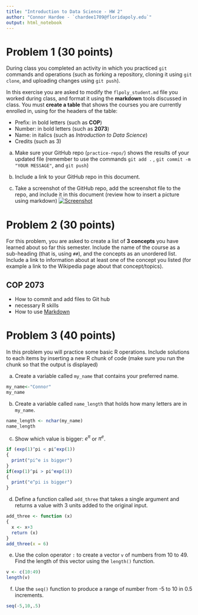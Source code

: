 ```yaml
---
title: "Introduction to Data Science - HW 2"
author: "Connor Hardee - `chardee1709@floridapoly.edu`"
output: html_notebook
---
```




# Problem 1 (30 points)

During class you completed an activity in which you practiced `git` commands and operations (such as forking a repository, cloning it using `git clone`, and uploading changes using `git push`).

In this exercise you are asked to modify the `flpoly_student.md` file you worked during class, and format it using the **markdown** tools discussed in class. You must **create a table** that shows the courses you are currently enrolled in, using for the headers of the table: 

- Prefix: in bold letters (such as **COP**)
- Number: in bold letters (such as **2073**)
- Name: in italics (such as _Introduction to Data Science_)
- Credits (such as 3)

a. Make sure your GitHub repo (`practice-repo/`) shows the results of your updated file (remember to use the commands `git add .` , `git commit -m "YOUR MESSAGE"`, and `git push`) 

b. Include a link to your GitHub repo in this document.

c. Take a screenshot of the GitHub repo, add the screenshot file to the repo, and include it in this document (review how to insert a picture using markdown)
[![Screenshot](https://github.com/hoxtibals/practice-repo/blob/main/Screenshot%20for%20HW2.png?raw=true "The link should work when you click the picture")](https://github.com/hoxtibals/practice-repo)

# Problem 2 (30 points)

For this problem, you are asked to create a list of **3 concepts** you have learned about so far this semester. Include the name of the course as a sub-heading (that is, using `##`), and the concepts as an unordered list. Include a link to information about at least one of the concept you listed (for example a link to the Wikipedia page about that concept/topics).


## COP 2073 
- How to commit and add files to Git hub
- necessary  R skills
- How to use [Markdown](https://www.markdownguide.org/basic-syntax/)

# Problem 3 (40 points)

In this problem you will practice some basic R operations. Include solutions to each items by inserting a new R chunk of code (make sure you run the chunk so that the output is displayed)

(a) Create a variable called `my_name` that contains your preferred name.
```r
my_name<-"Connor"
my_name
```

(b) Create a variable called `name_length` that holds how many letters are in `my_name`.
```r
name_length <- nchar(my_name)
name_length
```


(c) Show which value is bigger: $e^\pi$ or $\pi^e$. 
```r

if (exp(1)^pi < pi^exp(1))
{
  print("pi^e is bigger")
}
if(exp(1)^pi > pi^exp(1))
{
  print("e^pi is bigger")
}
```


(d) Define a function called `add_three` that takes a single argument and returns a value with 3 units added to the original input.
```r

add_three <- function (x)
{
  x <- x+3
  return (x)
}
add_three(x = 6)

```

(e) Use the colon operator `:` to create a vector `v` of numbers from 10 to 49. Find the length of this vector using the `length()` function.
```r
v <- c(10:49)
length(v)
```


(f) Use the `seq()` function to produce a range of number from -5 to 10 in 0.5 increments.

```r
seq(-5,10,.5)
```

